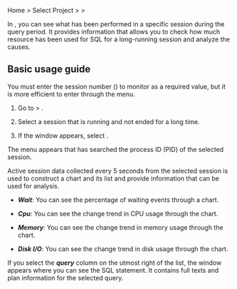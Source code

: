 Home &gt; Select Project &gt; <Cmdname sid="side_analysis" className="uitext" /> &gt; <Cmdname sid="side_sessionHistory" className="uitext" />

In <Cmdname sid="side_sessionHistory" className="uitext" />, you can see what has been performed in a specific session during the query period. It provides information that allows you to check how much resource has been used for SQL for a long-running session and analyze the causes.

## Basic usage guide

You must enter the session number (<Cmdname sid="TTL06802" className="uitext" />) to monitor as a required value, but it is more efficient to enter through the <Cmdname sid="side_dbMonitoring" className="uitext" /> menu.

1. Go to <Cmdname sid="side_dashboard" className="uitext" /> &gt; <Cmdname sid="side_dbMonitoring" className="uitext" />.

2. Select a session that is running and not ended for a long time.

   <InDoc product="postgresql"><ImgLang img='db-session-history-01.png' desc='Monitoring a Database Instance' /></InDoc>

   <InDoc product="oracle-pro,oracle"><ImgLang img='db-session-history-oracle-pro-01.png' desc='Monitoring a Database Instance' /></InDoc>

3. If the <Cmdname sid="session_detail" className="uitext" /> window appears, select <Cmdname sid="TTL06721" className="uitext" />.

The <Cmdname sid="side_sessionHistory" className="uitext" /> menu appears that has searched the process ID (PID) of the selected session.

<InDoc product="oracle-pro,oracle"><ImgLang img='db-session-history-oracle-pro-03.png' desc='Session History' /></InDoc>

<InDoc product="postgresql"><ImgLang img='db-session-history-03.png' desc='Session History' /></InDoc>

Active session data collected every 5 seconds from the selected session is used to construct a chart and its list and provide information that can be used for analysis. 

- ***Wait***: You can see the percentage of waiting events through a chart.

- ***Cpu***: You can see the change trend in CPU usage through the chart.

- ***Memory***: You can see the change trend in memory usage through the chart.

- ***Disk I/O***: You can see the change trend in disk usage through the chart.

If you select the ***query*** column on the utmost right of the list, the <Cmdname sid="TTL06224" className="uitext" /> window appears where you can see the SQL statement. It contains full texts and plan information for the selected query.
